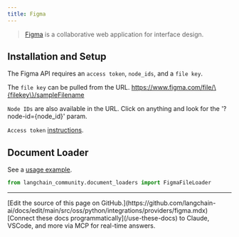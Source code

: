 ```yaml
---
title: Figma
---
```


>[Figma](https://www.figma.com/) is a collaborative web application for interface design.

## Installation and Setup

The Figma API requires an `access token`, `node_ids`, and a `file key`.

The `file key` can be pulled from the URL.  https://www.figma.com/file/\{filekey\}/sampleFilename

`Node IDs` are also available in the URL. Click on anything and look for the '?node-id=\{node_id\}' param.

`Access token` [instructions](https://help.figma.com/hc/en-us/articles/8085703771159-Manage-personal-access-tokens).

## Document Loader

See a [usage example](/oss/python/integrations/document_loaders/figma).

```python
from langchain_community.document_loaders import FigmaFileLoader
```

---

<Callout icon="pen-to-square" iconType="regular">
    [Edit the source of this page on GitHub.](https://github.com/langchain-ai/docs/edit/main/src/oss/python/integrations/providers/figma.mdx)
</Callout>
<Tip icon="terminal" iconType="regular">
    [Connect these docs programmatically](/use-these-docs) to Claude, VSCode, and more via MCP for    real-time answers.
</Tip>
